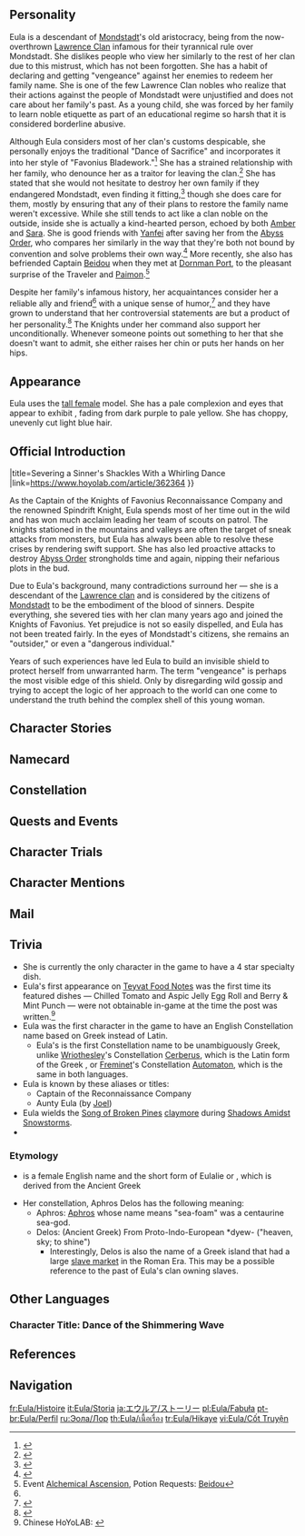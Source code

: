 {{CharacterTabs}}
{{Quote|A rebellious descendant of the old aristocracy who is always out on the battlefield.<br>As one born into the old aristocracy, carrying the bloodline of sinners, Eula has needed a unique approach to the world to navigate the towering walls of prejudice peacefully. Of course, this did not prevent her from severing ties with her clan. As the outstanding Spindrift Knight, she hunts down Mondstadt's enemies in the wild to exact her unique "vengeance."|Description from the Official Website<ref>Official ''Genshin Impact'' Website: [https://genshin.hoyoverse.com/en/character/mondstadt?char=17 Eula]</ref>}}

==Personality==
{{Quote|The Spindrift Knight, a scion of the old aristocracy, and the Captain of the Knights of Favonius Reconnaissance Company. The reason for which a descendant of the ancient nobles might join the Knights remains a great mystery in Mondstadt to this very day.|In-game character attributes and profile page text}}

Eula is a descendant of [[Mondstadt]]'s old aristocracy, being from the now-overthrown [[Lawrence Clan]] infamous for their tyrannical rule over Mondstadt. She dislikes people who view her similarly to the rest of her clan due to this mistrust, which has not been forgotten. She has a habit of declaring and getting "vengeance" against her enemies to redeem her family name. She is one of the few Lawrence Clan nobles who realize that their actions against the people of Mondstadt were unjustified and does not care about her family's past. As a young child, she was forced by her family to learn noble etiquette as part of an educational regime so harsh that it is considered borderline abusive.

Although Eula considers most of her clan's customs despicable, she personally enjoys the traditional "Dance of Sacrifice" and incorporates it into her style of "Favonius Bladework."<ref>{{Ref/VO|Eula|About Eula: Dance}}</ref> She has a strained relationship with her family, who denounce her as a traitor for leaving the clan.<ref>{{Ref/Quest|Through the Motions, to the Heart}}</ref> She has stated that she would not hesitate to destroy her own family if they endangered Mondstadt, even finding it fitting,<ref>{{Ref/VO|Eula|More About Eula: V}}</ref> though she does care for them, mostly by ensuring that any of their plans to restore the family name weren't excessive. While she still tends to act like a clan noble on the outside, inside she is actually a kind-hearted person, echoed by both [[Amber]] and [[Sara]]. She is good friends with [[Yanfei]] after saving her from the [[Abyss Order]], who compares her similarly in the way that they're both not bound by convention and solve problems their own way.<ref>{{Ref/VO|Yanfei|About Eula}}</ref> More recently, she also has befriended Captain [[Beidou]] when they met at [[Dornman Port]], to the pleasant surprise of the Traveler and [[Paimon]].<ref>Event [[Alchemical Ascension]], Potion Requests: [[Alchemical Ascension/Story#Beidou|Beidou]]</ref>

Despite her family's infamous history, her acquaintances consider her a reliable ally and friend<ref name="Jean" /> with a unique sense of humor,<ref>{{Ref/VO|Amber|About Eula}}</ref> and they have grown to understand that her controversial statements are but a product of her personality.<ref name="Jean">{{Ref/VO|Jean|About Eula}}</ref> The Knights under her command also support her unconditionally. Whenever someone points out something to her that she doesn't want to admit, she either raises her chin or puts her hands on her hips.

==Appearance==
{{See also|Wavecrest Waltz}}
<!-- Keep appearance section short and concise. Limit to 3-4 sentences. Outfits should be described on the outfit pages. -->
Eula uses the [[:Category:Tall Female Characters|tall female]] model. She has a pale complexion and eyes that appear to exhibit {{w|Heterochromia iridum#Sectoral|sectoral heterochromia}}, fading from dark purple to pale yellow. She has choppy, unevenly cut light blue hair.

==Official Introduction==
{{Official Introduction
|character={{#subst:BASEPAGENAME}}
|title=Severing a Sinner's Shackles With a Whirling Dance
|link=https://www.hoyolab.com/article/362364
}}
{{Quote|The [[Knights of Favonius]] values one's abilities and deeds more than their background and lineage. Eula is indeed an outstanding knight, and there is no need to hold her identity as a descendant of the ancient nobles against her.|[[Jean|Jean Gunnhildr]]}}

As the Captain of the Knights of Favonius Reconnaissance Company and the renowned Spindrift Knight, Eula spends most of her time out in the wild and has won much acclaim leading her team of scouts on patrol. The knights stationed in the mountains and valleys are often the target of sneak attacks from monsters, but Eula has always been able to resolve these crises by rendering swift support. She has also led proactive attacks to destroy [[Abyss Order]] strongholds time and again, nipping their nefarious plots in the bud.

Due to Eula's background, many contradictions surround her &mdash; she is a descendant of the [[Lawrence Clan|Lawrence clan]] and is considered by the citizens of [[Mondstadt]] to be the embodiment of the blood of sinners. Despite everything, she severed ties with her clan many years ago and joined the Knights of Favonius. Yet prejudice is not so easily dispelled, and Eula has not been treated fairly. In the eyes of Mondstadt's citizens, she remains an "outsider," or even a "dangerous individual."

Years of such experiences have led Eula to build an invisible shield to protect herself from unwarranted harm. The term "vengeance" is perhaps the most visible edge of this shield. Only by disregarding wild gossip and trying to accept the logic of her approach to the world can one come to understand the truth behind the complex shell of this young woman.

==Character Stories==
{{Character Story
|title1        = Character Details
|text1         = <p>Eula's role within the Knights of Favonius is Captain of the Reconnaisance Company.</p><p>The nature of her work means that she rarely sets foot in the city &mdash; she spends most of her time out in the wild, leading her team of scouts as they hunt down Abyss Order operatives and other monsters.</p><p>Known as the Spindrift Knight, Eula wields her blade with consummate skill, but perhaps more importantly, she is well-versed in strategy and possesses great courage and excellent intuition. Grand Master [[Varka]] had nothing but the highest praise for her, even declaring once that she was the Dandelion Knight's equal on the battlefield.</p><p>On the face of it, to have two such outstanding knights attending to the defense of Mondstadt in a single generation should be a cause for nothing but celebration. But dig a little deeper and there is a fundamental difference between Jean and Eula.</p><p>For Eula is a descendant of the once-[[Mondstadt Aristocracy|aristocratic]] Lawrence Clan. The blood that flows through her veins once flowed through those of Mondstadt's oppressors during one of the darkest periods of the city's history.</p><p>Consequently, Eula has been viewed with contempt by the citizens of Mondstadt since birth. The Lawrence name stands for a legacy of depravity and despotism that stains Mondstadt's past and scars the minds of its citizens even to this day.</p><p>So, whenever Eula appears, old wounds resurface. People despise the aristocracy, and this does no favors for her reputation.</p><p>However, Eula is strong-willed and in spite of everything, she joined the Knights of Favonius and rose to the rank of Captain.</p><p>When people in the city voiced their reservations, she would respond head-on, claiming that her chosen course of action was out of a desire for "vengeance." This matter-of-fact confession would alarm them all the more and has convinced everyone that she joined the Knights of Favonius only to serve as a mole for the former aristocracy.</p><p>One person who sees things differently is Acting Grand Master Jean. In fact, she speaks rather fondly of Eula.</p><p>"The rumors are all groundless. The Spindrift Knight is simply misunderstood, that's all."</p>
|mention1      = Varka,Jean

|title2        = Character Story 1
|friendship2   = 2
|text2         = <p>On one hand, she is a descendant of the disgraced Lawrence Clan, the scion of a corrupt aristocracy. On the other, she is one of the top two sword fighters in Mondstadt.</p><p>In other words, Eula is equal parts tainted blood and superior swordsmanship.</p><p>There is no knowing when she might strike, nor what she might take from you... In the eyes of the citizens of Mondstadt, the Reconnaissance Captain is as unpredictable and tumultuous as the waves on a stormy sea.</p><p>Eula responds with a cold haughtiness to accusations of this nature. To any who dare insinuate such things to her face, she replies, "How dare you. Hmph, I will remember this."</p><p>She is consumed by the desire to avenge herself, but is often on the move far away from the city. Sometimes upon her return to Mondstadt, she will brandish her greatsword and march straight to the Knights of Favonius headquarters.</p><p>On one occasion, two fresh recruits standing guard on their first day on patrol watched this scene play out before their eyes. Alarmed and unsure how to respond, they ultimately did not dare to intervene. Instead, they simply watched on helplessly while Eula made a beeline for Master Jean's office.</p><p>Much to their surprise, however, hours passed and no sound of a struggle was heard from within.</p><p>Still worried, the guards raised their concerns to Cavalry Captain [[Kaeya]] and Librarian [[Lisa]] as they were passing by.</p><p>"The Reconnaissance Captain is back again? When you saw her, was it when she was marching towards Jean's office with her sword in hand, looking like she wanted to kill somebody?"</p><p>"Goodness, I must head there straight away. How can they have a tea break without me?"</p><p>Lisa hurried to Jean's office the moment she finished speaking. Meanwhile, Kaeya took the two guards outside and explained to them whilst trying to suppress a fit of the giggles:</p><p>"We all know that the Acting Grand Master is a good judge of character, don't we? The Knights of Favonius are interested in a person's ability, not their family history. That's why she gives up her time to spar with the Reconnaissance Captain. In doing so, she can preserve the dignity of the Knights of Favonius while also providing a way of settling old grievances. Quite brilliant, don't you think?"</p><p>"Ohh... S&mdash;So that's how it is..." "...So 'tea break' is code for 'sparring'...?"</p><p>This kind of thing occurs almost on a monthly basis. But... if they're engaged in some sort of strange sparring ritual in there for the sake of settling old grievances and honing their fighting skills... How come they don't make a ton of noise?</p>
|mention2      = Jean,Kaeya,Lisa

|title3        = Character Story 2
|friendship3   = 3
|text3         = <p>In truth, Eula is nothing like the fearsome predator many imagine her to be. On the contrary, constantly being met with prejudice at every turn means she is often the victim.</p><p>At one time, shops would refuse to sell her their goods, restaurants would put no care and attention into her orders, and the citizens on her patrol route would refuse to cooperate with her. So, Eula's work is fraught with difficulties.</p><p>When conflict arises, Eula fights back with a sternly worded threat to indicate that she will remember this grievance and make the offending party pay for it one day. It seems to work like a magic spell, because as soon as these words are uttered, the conflict ceases immediately without ever having to escalate to the level of an all-out confrontation.</p><p>Funnily enough, although people always have their guard up around Eula, she is a law-abiding citizen and has never harmed another Mondstadter in her life. She may come across as having a somewhat frosty demeanor, but she is entirely scrupulous in her speech and conduct.</p><p>No one can ever find fault with her actions, and as people gradually get to know her, their morbid fear of her will dissipate. They will also start to realize her threats of vengeance are nothing more than a figure of speech that simply serve as a verbal warning in the moment.</p><p>Eula, who may or may not be working to bring down the Knights of Favonius from the inside... Eula, who may or may not be an aristocrat mole... New recruits in the Knights of Favonius find her the most difficult person to deal with.</p><p>When Jean sends a new recruit to track down Eula in the wilds and deliver a new set of verbal orders, they always receive the same response: "If you have to resort to tasking the descendant of your former oppressors with doing your work, then perhaps you are not as strong as I thought."</p><p>But despite the antagonism in her words, she will complete her newly assigned tasks to perfection. The new recruit is invariably forced to admit that with her abilities, it is no wonder she was able to achieve a captaincy within just a few years of joining the Knights.</p><p>Everyone knows Eula is the frosty and antagonistic Spindrift Knight, the aristocrat who has a score to settle with the Knights of Favonius, the openly hostile and potentially dangerous individual... but is this really the truth of who she is?</p><p>On the way back, the new recruit thinks back over Eula's every action.</p><p>"What was that kind and resilient look I saw in her eyes when she wasn't looking at me? She seems to take her job seriously... So, surely she can be relied on after all?"</p>
|mention3      = Jean

|title4        = Character Story 3
|friendship4   = 4
|text4         = <p>Mondstadt is a city of freedom and happiness where even the descendants of a disgraced former ruling class can find true friends.</p><p>Fortunately, there is one person whom Eula can rely on to be her spokesperson to the Mondstadt masses, and that person is Outrider [[Amber]].</p><p>Everybody loves Amber, so when she is around, shopkeepers will sell their wares to Eula at the normal price. If they're in an especially good mood, they may even exchange a few words with her during the process. It is at moments like this that Eula shows her most agreeable side.</p><p>Because of this, and because Amber is just so nice, she'll often accompany Eula on trips out, or even run all her errands for her and deliver the goods straight to her home.</p><p>Amber is also the reason that the city folk end up hearing all about the Reconnaissance Captain's accomplishments out in the field. Each time Amber informs them of Eula's long list of achievements in battle, they can't help but let out a little gasp of surprise.</p><p>Early one weekend morning, Amber stood atop a makeshift stage of wooden crates and began announcing Eula's latest highlights: "Recently, the Knights of Favonius Reconnaissance Captain saved the life of [[Yanfei|a woman]] at [[Dornman Port]]. After further investigation with this woman's close cooperation, she then proceeded to successfully capture all the Abyss Order operatives hiding in the vicinity of the port. The woman in question was a renowned legal expert from [[Liyue]], and the Knights of Favonius have since received official correspondence from the Liyue Communications Office thanking the Reconnaissance Captain for her deeds..."</p><p>Whether because Amber's persistent efforts have overcome historical prejudices or because Eula's achievements as a knight have quelled the long-standing fear in people's hearts, Eula's life has changed noticeably in recent years. Most of the city folk are no longer openly hostile towards her, and she has won over the members of the Knights of Favonius with her consistent results in the field.</p><p>As for the members of the Reconnaissance Company under her leadership, they support her unconditionally. They always have her back when they head out to Mondstadt's outskirts to defend the peace of their nation.</p><p>Of course, the person who has always tirelessly rooted for Eula, and who is now the most delighted to see people's attitudes towards her change, is Amber. They had been friends for a long time before Eula ever joined the Knights of Favonius, and as the beloved mentee of [[Amber's Grandfather|Amber's grandfather]], the first Outrider, Eula has her complete trust.</p>
|mention4      = Amber,Amber's Grandfather,"a renowned legal expert from Liyue"

|title5        = Character Story 4
|friendship5   = 5
|text5         = <p>One might not expect this from her frosty attitude and sharp tongue, but Eula is a talented chef.</p><p>The Reconnaissance Company today prides itself on having the best field rations in the Knights of Favonius. One staple of their inventory is a moon-shaped pie. Though a field ration, this wonderfully delicious and highly portable food is loved by all who try it.</p><p>The Reconnaissance Company's designated chef once admitted that when developing this item, she was inspired by the captain's own baked goods. She extended the baking time to make the crust tougher and also substituted a few highly perishable ingredients with ones that last longer, reducing the cost while significantly prolonging the shelf life.</p><p>Even after such a major change to the recipe, the pie still tasted delicious. So, whenever the scouts are snacking, they can't help but wonder: If this is the field ration version, how delicious must the captain's original recipe taste?</p><p>The answer to this question is buried deep within the pages of a dusty old book in the library. The Lawrence Clan may have been overthrown a long time ago, but they have never given up hope of one day rising again and reclaiming their place as the ruling class. So that they are always prepared for this monumental moment, their offspring are subjected to an educational regime so unbelievably harsh that it is considered borderline abusive.</p><p>"Noble obligations" must be performed to absolute perfection in every possible sense, and these obligations cover etiquette, ritual, and study as well as cooking and other domestic chores.</p><p>In the eyes of the Lawrence Clan, "Post-liberation Mondstadt lacks etiquette and taste. When the day comes for our clan to seize power once more, there shall be none who are qualified to be our servants. We must be cautious. We must never stoop to the level of the commoners and set foot in the quagmire of vulgarity."</p><p>The Lawrence Clan's culinary arts teacher was particularly strict. If your dough was missing a half-spoonful of flour, or if your condiment was a few grains of salt short, or if you were two seconds late removing something from the oven, you were likely to be both scolded and disciplined. As far as Eula is concerned, the haute cuisine revered by the aristocrats is just another worthless consequence of people dogmatically following outdated rules.</p><p>For this reason, the only kind of person who Eula will permit to try her own home baking is someone who she... respects...? No, that would be taking it too far. Rather, it should be someone who she grudgingly accepts "will keep following me around and bothering me, seemingly undeterred by my warnings, despite having crossed me many times to date."</p>
|mention5      = 

|title6        = Character Story 5
|friendship6   = 6
|text6         = <p>Besides traditional etiquette, art is the second most highly prized asset to the aristocrats, known as the "second soul."</p><p>The "Dance of Sacrifice" &mdash; a ritual used by illustrious families to display their nobility &mdash; is thought of as the crystallized form of this soul, the prize gem in the ruler's scepter.</p><p>Folklore holds that Mondstadt's most illustrious clans jointly created the Dance of Sacrifice long before the aristocracy's reign of bloodshed began.</p><p>The third act, which represents the Lawrence Clan, is a solo dance known as "Flickering Candlelight." The most important part of the Dance of Sacrifice, it was performed by the most senior dancer, who was typically the eldest daughter of the clan.</p><p>The Lawrence Clan would summon top dancers to serve as tutors for the eldest daughter and ensure it was performed to perfection. Bleeding toes were seen as a point of pride and a rite of passage for every dancer.</p><p>This ancient ceremony was a continuous tradition for so long that even today, long after being expelled by the people of Mondstadt, the Lawrence Clan still honors it.</p><p>However, without the grand banquet and the gorgeous stage that once featured prominently in ceremonial performances, the Dance of Sacrifice is now far from the grandiose affair it once was. Furthermore, the stringent requirements regarding the dancer's posture and movements have also been relaxed due to the lack of tutors. In the end, the Lawrence Clan reluctantly decided that it could no longer be a mandatory part of the curriculum, and they relegated it to an artistic pastime.</p><p>Over time, the negative connotations and elitist expectations associated with this dance have faded away, and today it survives simply as a graceful dance.</p><p>As the eldest daughter of the present-day Lawrence Clan, Eula found it to be a relaxing pastime in her youth and a welcome respite from her other grueling courses of study.</p><p>Today, Eula appears to have put her artistic pursuits behind her. At least, no one pictures dancing when they think of the Spindrift Knight.</p><p>Nevertheless, a distinctly dance-like aesthetic can be observed in Eula's bladework, along with an elegant rhythm and musicality that are difficult to capture in words.</p><p>As her greatsword rises and falls and sways to and fro, her distinctive and graceful poise is like that of a dancer under the moonlight: faraway, immaculate, and sublime.</p>
|mention6      = 

|title7        = Glaciers and Waves
|friendship7   = 4
|text7         = <p>Eula is the bearer of the Lawrence family crest, the "Glacial Seal." It is the highest martial symbol of the clan and represents the spirit of the Lawrence Clan in the early days of Mondstadt before their fall from grace: cold and unsullied, undaunted by any flame, composed and unshaken in all circumstances.</p><p>Few among their number have passed the clan's trials in a thousand years, and the hopes of the clan are passed from one seal-bearer to the next.</p><p>Eula was still quite young when she underwent the trial but she passed with ease, taking up the seal in the process. Then she departed with that badge of honor in her possession and has barely contacted the clan since.</p><p>Her icy sword is a manifestation of the strength represented by the seal, striking with the cold, brutal force of a relentless blizzard and driving her foes into retreat.</p><p>Yet, sharp and bright as ice as she is, she has the title of "Spindrift Knight," a name that leads many who hear it to assume that she manipulates Hydro instead of Cryo.</p><p>There is a story behind that misunderstanding &mdash; the story of a habit.</p><p>Eula carries an exquisitely crafted bone whistle with her at all times. Each time she blows it, the vivid sound of ocean waves rings out loud and clear, far and wide.</p><p>Since the area her company is in charge of borders the sea, reproducing the sound of waves can be an excellent means of disturbing the enemy's judgment, or of deceiving less intelligent monsters into believing that a tsunami is inbound, causing them to flee in panic.</p><p>Using this unique combat tactic has helped Eula emerge victorious against larger forces than her own on numerous occasions, and has also earned her the moniker of "Spindrift Knight."</p><p>Of course, a bone whistle is capable of imitating many other sounds, and Eula has her reasons for imitating the ocean waves.</p><p>It would seem that something akin to the "Glacier Knight" should suit her better.</p><p>But perhaps Eula herself prefers the rolling waves to the cold and unyielding ice...</p><p>Roaming freely across the world, gentle but firm with the reefs and sands in their dominion...</p><p>Yes, she yearns not to be sharp and rigid like ice, but to be free and unbound like the ocean spray.</p>
|mention7      = 

|title8        = Vision
|friendship8   = 6
|text8         = <p>Where do "grievances" come from?</p><p>Dire straits in the present? Or the misfortunes of the past?</p><p>And what does "vengeance" mean?</p><p>To right wrongs and rebalance the scales of justice in one's favor? Or to drive one's foes into a pit of agony?</p><p>"Restore the clan's former glory, win the respect of the common folk, stand once more at the apex of rulership"... These things were utterly unimportant to Eula.</p><p>She never experienced the great humiliation of her clan &mdash; and all the torment she had endured in life had been at their own hands. She attempted to free herself from their shackles, yet struggled to obtain recognition from the outside world.</p><p>Her talk of grievances and vengeance was but a habit, a signal, a shield.</p><p>For someone in her unique circumstances and position, what remarks should she just laugh off, and what ideas should she hold onto?</p><p>How should she fight this battle to break free, once and for all, from the great burden of her bloodline?</p><p>It was with all these questions and more circling around in her mind that Eula came under the tutelage of a long-forgotten old outrider. From him, she learned an open-mindedness and down-to-earth persistence that she had never previously encountered.</p><p>Before grappling with grievances and vengeance, before questions of clan and outsider, she first had to discover herself.</p><p>Her survival mechanism... her means of self-preservation... her grit and determination...</p><p>She may articulate it in terms of "grievances" and "vengeance," but nothing can change what it is at its core: something both strong and kind.</p><p>Eula finally found herself on a gentle path of revenge that was hers alone... and the moment she set foot on that path, there it appeared before her &mdash; her [[Vision]].</p>
|mention8      = Amber's Grandfather
}}

==Namecard==
{{Namecard|Eula: Ice-Sealed}}

==Constellation==
{{Constellation Lore|Aphros Delos}}

==Quests and Events==
{{Quests and Events}}

==Character Trials==
{{Trials by Character}}

==Character Mentions==
{{Character Mentions}}

==Mail==
{{Mails by Category List|noheader=1}}

==Trivia==
* She is currently the only character in the game to have a 4 star specialty dish.
* Eula's first appearance on [[Teyvat Food Notes]] was the first time its featured dishes &mdash; Chilled Tomato and Aspic Jelly Egg Roll and Berry & Mint Punch &mdash; were not obtainable in-game at the time the post was written.<ref>Chinese HoYoLAB: [https://ys.mihoyo.com/main/news/detail/15655 {{zh|提瓦特美食札记 &vert; "厨艺不过是遵循陈旧家规的无用结果之一罢了"}}]</ref>
* Eula was the first character in the game to have an English Constellation name based on Greek instead of Latin.
** Eula's is the first Constellation name to be unambiguously Greek, unlike [[Wriothesley]]'s Constellation [[Cerberus]], which is the Latin form of the Greek {{Lang|mini=1|grc=Κέρβερος|grc_rm=Kérberos}}, or [[Freminet]]'s Constellation [[Automaton]], which is the same in both languages.
* Eula is known by these aliases or titles:
** Captain of the Reconnaissance Company
** Aunty Eula (by [[Joel]])
* Eula wields the [[Song of Broken Pines]] [[claymore]] during [[Shadows Amidst Snowstorms]].
* {{Furnishing Mentions|Eula}}

===Etymology===
* {{wt|Eula}} is a female English name and the short form of Eulalie or {{wt|Eulalia}}, which is derived from the Ancient Greek {{Lang|mini=1|grc=εὔλαλος|grc_rm=eúlalos|grc_tl=sweetly speaking, well-spoken.}}
* Her constellation, Aphros Delos has the following meaning:
** Aphros: [[w:c:greekmythology:Aphros|Aphros]] whose name means "sea-foam" was a centaurine sea-god.
** Delos: [https://www.wordsense.eu/%CE%B4%E1%BF%86%CE%BB%CE%BF%CF%82/ {{Lang|mini=1|grc=δῆλος}}] (Ancient Greek) From Proto-Indo-European *dyew- ("heaven, sky; to shine")
*** Interestingly, Delos is also the name of a Greek island that had a large [https://www.greece-is.com/rise-fall-delos-visible-island/ slave market] in the Roman Era. This may be a possible reference to the past of Eula's clan owning slaves.

==Other Languages==
===Character Title: Dance of the Shimmering Wave===
{{Other Languages
|en      = Dance of the Shimmering Wave
|zhs     = 浪沫的旋舞
|zhs_rm  = Làngmò de Xuánwǔ
|zht     = 浪沫的旋舞
|zht_rm  = Làngmò de Xuánwǔ
|zh_tl   = Whirling Dance of the Sea Foam
|ja      = 波沫のワルツ
|ja_rm   = Hamatsu no Warutsu{{Assumed}}
|ja_tl   = Waltz of the Sea Spray
|ko      = 물보라의 춤
|ko_rm   = Mulbora-ui Chum
|ko_tl   = Dance of Water Spray
|es      = La Bailarina de las Olas
|es_tl   = The Dancer of the Waves
|fr      = Vague déferlante
|fr_tl   = Breaking Wave
|ru      = Танец морской пены
|ru_tl   = Dance of Sea Foam
|th      = ระบำแห่งเกลียวคลื่น
|th_rm   = Rabam haeng Kliao Kluen
|th_tl   = Dance of Waves
|vi      = Vũ Điệu Bọt Biển
|vi_tl   = Dance of the Sea Foam
|de      = Wirbeltanz der Gischt
|de_tl   = Whirl Dance of the Sea Foam
|id      = Dance of the Shimmering Wave
|pt      = Dança da Onda Quebradora
|pt_tl   = Dance of the Breaking Wave
|tr      = Işıltılı Dalganın Dansı
|tr_tl   = 
|it      = Danza dell'onda luccicante
|it_tl   = Dance of the Shimmering Wave
}}

==References==
{{Reflist|2}}

==Navigation==
{{Character Navbox|Lore}}

[[fr:Eula/Histoire]]
[[it:Eula/Storia]]
[[ja:エウルア/ストーリー]]
[[pl:Eula/Fabuła]]
[[pt-br:Eula/Perfil]]
[[ru:Эола/Лор]]
[[th:Eula/เนื้อเรื่อง]]
[[tr:Eula/Hikaye]]
[[vi:Eula/Cốt Truyện]]